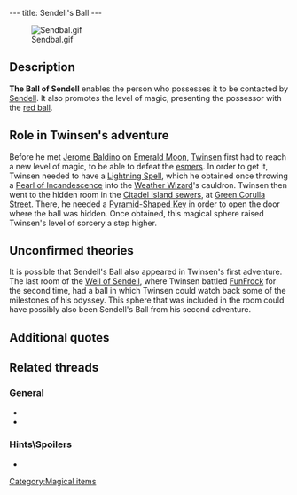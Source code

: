 ---
title: Sendell's Ball
---

[[Image:Sendbal.gif|right]]

{{Quote|
Quote=Thanks to Sendell's Ball, you just reached your third level of magic: red ball. With its help, Sendell can come and talk to you in case of danger.|
Character=Official description}}

==Description==
'''The Ball of Sendell''' enables the person who possesses it to be contacted by [[Sendell]]. It also promotes the level of magic, presenting the possessor with the [[Magic Ball|red ball]].

==Role in Twinsen's adventure==
Before he met [[Jerome Baldino]] on [[Emerald Moon]], [[Twinsen]] first had to reach a new level of magic, to be able to defeat the [[esmers]]. In order to get it, Twinsen needed to have a [[Lightning Spell]], which he obtained once throwing a [[Pearl of Incandescence]] into the [[Weather Wizard]]'s cauldron. Twinsen then went to the hidden room in the [[Citadel Island sewers]], at [[Green Corulla Street]]. There, he needed a [[Pyramid-Shaped Key]] in order to open the door where the ball was hidden. Once obtained, this magical sphere raised Twinsen's level of sorcery a step higher.

==Unconfirmed theories==
It is possible that Sendell's Ball also appeared in Twinsen's first adventure. The last room of the [[Well of Sendell]], where Twinsen battled [[FunFrock]] for the second time, had a ball in which Twinsen could watch back some of the milestones of his odyssey. This sphere that was included in the room could have possibly also been Sendell's Ball from his second adventure.

==Additional quotes==
{{Quote|
Quote=You just found Sendell's Ball. Now you have reached a new level of magic: Red Ball. It will also enable Sendell to contact you in case of danger.|
Character=A voice Twinsen heard when finding the ball}}
{{Quote|
Quote=Twinsen...Oh Twinsen, it's me, Sendell!!! Twinsen, a cosmic cataclysm is on its way!!! The moon has started to move! Soon, it is going to hurl itself against Twinsun, destroying our planet!!! You must stop Dark Monk and prevent him from using that infernal machine he built inside the statue. With it, he could attract and steal the energy that we could use to stop the moon!!! You must get the four key fragments, which are used in the ceremony and are protected by the Esmer races. With these fragments the statue of Dark Monk will emerge from the crater!! Once you stop Dark Monk, you will have to come back to Twinsun and, in the Well of the Sendells, I will help you stop the moon!!|
Character=Sendell, talking to Twinsen through the ball}}

==Related threads==
===General===
* {{thread|id=7742|title=Anyone have notice this???}}
* {{thread|id=7075|title=Just wondered...}}

===Hints\Spoilers===
* {{thread|id=7443|title=What happens if...}}

[[Category:Magical items]]